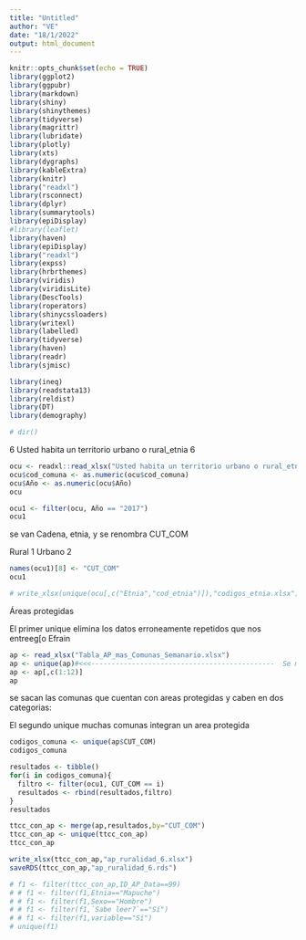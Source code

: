```yaml
---
title: "Untitled"
author: "VE"
date: "18/1/2022"
output: html_document
---
```


```r
knitr::opts_chunk$set(echo = TRUE)
library(ggplot2)
library(ggpubr)
library(markdown)
library(shiny)
library(shinythemes)
library(tidyverse)
library(magrittr)
library(lubridate)
library(plotly)
library(xts)
library(dygraphs)
library(kableExtra)
library(knitr)
library("readxl")
library(rsconnect)
library(dplyr)
library(summarytools)
library(epiDisplay)
#library(leaflet)
library(haven)
library(epiDisplay)
library("readxl")
library(expss)
library(hrbrthemes)
library(viridis)
library(viridisLite)
library(DescTools)
library(roperators)
library(shinycssloaders)
library(writexl)
library(labelled)
library(tidyverse)
library(haven)
library(readr)
library(sjmisc)

library(ineq)
library(readstata13)
library(reldist)
library(DT)
library(demography)
```

```r
# dir()
```

6 Usted habita un territorio urbano o rural_etnia 6

```r
ocu <- readxl::read_xlsx("Usted habita un territorio urbano o rural_etnia_1.xlsx")
ocu$cod_comuna <- as.numeric(ocu$cod_comuna)
ocu$Año <- as.numeric(ocu$Año)
ocu
```


```r
ocu1 <- filter(ocu, Año == "2017")
ocu1
```

se van Cadena, etnia, y se renombra CUT_COM

Rural	1
Urbano	2


```r
names(ocu1)[8] <- "CUT_COM"
ocu1
```


```r
# write_xlsx(unique(ocu[,c("Etnia","cod_etnia")]),"codigos_etnia.xlsx")
```

Áreas protegidas

El primer unique elimina los datos erroneamente repetidos que nos entreeg[o Efrain

```r
ap <- read_xlsx("Tabla_AP_mas_Comunas_Semanario.xlsx") 
ap <- unique(ap)#<<<---------------------------------------------  Se mantienen los datos únicos
ap <- ap[,c(1:12)]
ap
```

se sacan las comunas que cuentan con areas protegidas y caben en dos categorias:

El segundo unique muchas comunas integran un area protegida

```r
codigos_comuna <- unique(ap$CUT_COM)
codigos_comuna
```


```r
resultados <- tibble()
for(i in codigos_comuna){
  filtro <- filter(ocu1, CUT_COM == i)
  resultados <- rbind(resultados,filtro)
}
resultados
```

```r
ttcc_con_ap <- merge(ap,resultados,by="CUT_COM")
ttcc_con_ap <- unique(ttcc_con_ap)
ttcc_con_ap
```
```r
write_xlsx(ttcc_con_ap,"ap_ruralidad_6.xlsx")
saveRDS(ttcc_con_ap,"ap_ruralidad_6.rds")
```

```r
# f1 <- filter(ttcc_con_ap,ID_AP_Data==99)
# # f1 <- filter(f1,Etnia=="Mapuche")
# # f1 <- filter(f1,Sexo=="Hombre")
# # f1 <- filter(f1,`Sabe leer?`=="Sí")
# # f1 <- filter(f1,variable=="Sí")
# unique(f1)
```

 


